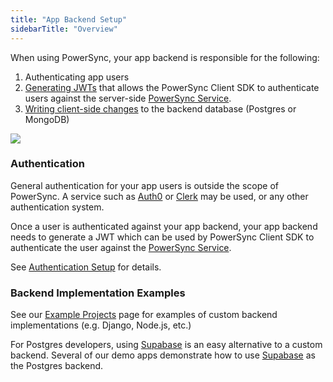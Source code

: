 ```yaml
---
title: "App Backend Setup"
sidebarTitle: "Overview"
---
```


When using PowerSync, your app backend is responsible for the following:

1. Authenticating app users
2. [Generating JWTs](/installation/authentication-setup) that allows the PowerSync Client SDK to authenticate users against the server-side [PowerSync Service](/architecture/powersync-service).
3. [Writing client-side changes](/installation/app-backend-setup/writing-client-changes) to the backend database (Postgres or MongoDB)

<Frame caption="An overview of how PowerSync interacts with your backend application.">
  <img src="/images/powersync-docs-app-backend-setup-diagram (2).png"/>
</Frame>

### Authentication

General authentication for your app users is outside the scope of PowerSync. A service such as [Auth0](https://auth0.com/) or [Clerk](https://clerk.com/) may be used, or any other authentication system.

Once a user is authenticated against your app backend, your app backend needs to generate a JWT which can be used by PowerSync Client SDK to authenticate the user against the [PowerSync Service](/architecture/powersync-service).

See [Authentication Setup](/installation/authentication-setup) for details.

### Backend Implementation Examples

See our [Example Projects](/resources/demo-apps-example-projects#custom-backend-examples) page for examples of custom backend implementations (e.g. Django, Node.js, etc.)

For Postgres developers, using [Supabase](/integration-guides/supabase-+-powersync) is an easy alternative to a custom backend. Several of our demo apps demonstrate how to use [Supabase](https://supabase.com/) as the Postgres backend.
